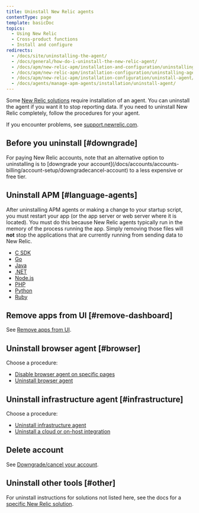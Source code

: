 ```yaml
---
title: Uninstall New Relic agents
contentType: page
template: basicDoc
topics:
  - Using New Relic
  - Cross-product functions
  - Install and configure
redirects:
  - /docs/site/uninstalling-the-agent/
  - /docs/general/how-do-i-uninstall-the-new-relic-agent/
  - /docs/apm/new-relic-apm/installation-and-configuration/uninstalling-agent/
  - /docs/apm/new-relic-apm/installation-configuration/uninstalling-agent/
  - /docs/apm/new-relic-apm/installation-configuration/uninstall-agent/
  - /docs/agents/manage-apm-agents/installation/uninstall-agent/
---
```


Some [New Relic solutions](https://newrelic.com/integrations) require installation of an agent. You can uninstall the agent if you want it to stop reporting data. If you need to uninstall New Relic completely, follow the procedures for your agent.

If you encounter problems, see [support.newrelic.com](https://support.newrelic.com).

## Before you uninstall [#downgrade]

<Callout variant="important">
  For paying New Relic accounts, note that an alternative option to uninstalling is to [downgrade your account](/docs/accounts/accounts-billing/account-setup/downgradecancel-account) to a less expensive or free tier.
</Callout>

## Uninstall APM [#language-agents]

After uninstalling APM agents or making a change to your startup script, you must restart your app (or the app server or web server where it is located). You must do this because New Relic agents typically run in the memory of the process running the app. Simply removing those files will **not** stop the applications that are currently running from sending data to New Relic.

* [C SDK](/docs/agents/c-sdk/install-configure/uninstall-remove-c-sdk)
* [Go](/docs/agents/go-agent/installation-configuration/uninstall-go-agent)
* [Java](/docs/agents/java-agent/installation/uninstall-java-agent)
* [.NET](/docs/agents/net-agent/installation-configuration/uninstall-net-agent)
* [Node.js](/docs/agents/nodejs-agent/installation-configuration/uninstall-nodejs-agent)
* [PHP](/docs/agents/php-agent/advanced-installation/uninstalling-php-agent)
* [Python](/docs/agents/python-agent/installation-configuration/uninstall-python-agent)
* [Ruby](/docs/agents/ruby-agent/installation-configuration/uninstall-ruby-agent)

## Remove apps from UI [#remove-dashboard]

See [Remove apps from UI](/docs/apm/new-relic-apm/maintenance/remove-applications-new-relic).

## Uninstall browser agent [#browser]

Choose a procedure:

* [Disable browser agent on specific pages](/docs/browser/new-relic-browser/installation/disable-browser-monitoring-specific-pages)
* [Uninstall browser agent](/docs/browser/new-relic-browser/installation/delete-apps-new-relic-browser)

## Uninstall infrastructure agent [#infrastructure]

Choose a procedure:

* [Uninstall infrastructure agent](/docs/infrastructure/new-relic-infrastructure/installation/uninstall-infrastructure-agent)
* [Uninstall a cloud or on-host integration](/docs/infrastructure/install-infrastructure-agent/update-or-uninstall/uninstall-infrastructure-integrations)

## Delete account

See [Downgrade/cancel your account](/docs/accounts/accounts/account-maintenance/cancel-or-delete-your-new-relic-account).

## Uninstall other tools [#other]

For uninstall instructions for solutions not listed here, see the docs for a [specific New Relic solution](https://newrelic.com/integrations).
